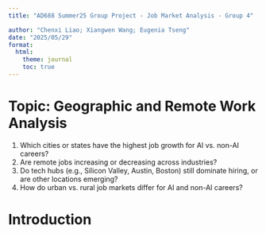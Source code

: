 ```yaml
---
title: "AD688 Summer25 Group Project - Job Market Analysis - Group 4"

author: "Chenxi Liao; Xiangwen Wang; Eugenia Tseng"
date: "2025/05/29"
format:
  html:
    theme: journal
    toc: true
---
```


# Topic: Geographic and Remote Work Analysis
1. Which cities or states have the highest job growth for AI vs. non-AI careers?
2. Are remote jobs increasing or decreasing across industries?
3. Do tech hubs (e.g., Silicon Valley, Austin, Boston) still dominate hiring, or are other locations emerging?
4. How do urban vs. rural job markets differ for AI and non-AI careers?

# Introduction



